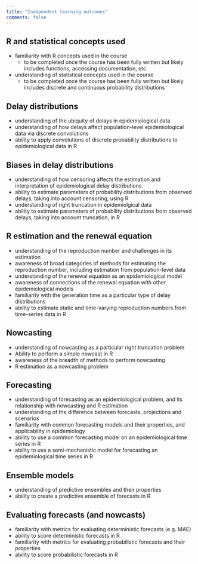 ```yaml
---
title: "Independent learning outcomes"
comments: false
---
```


## R and statistical concepts used

- familiarity with R concepts used in the course
  - to be completed once the course has been fully written but likely includes functions, accessing documentation, etc.
- understanding of statistical concepts used in the course
  - to be completed once the course has been fully written but likely includes discrete and continuous probability distributions

## Delay distributions

- understanding of the ubiquity of delays in epidemiological data
- understanding of how delays affect population-level epidemiological data via discrete convolutions
- ability to apply convolutions of discrete probability distributions to epidemiological data in R

## Biases in delay distributions

- understanding of how censoring affects the estimation and interpretation of epidemiological delay distributions
- ability to estimate parameters of probability distributions from observed delays, taking into account censoring, using R
- understanding of right truncation in epidemiolgical data
- ability to estimate parameters of probability distributions from observed delays, taking into account truncation, in R
  
## R estimation and the renewal equation

- understanding of the reproduction number and challenges in its estimation
- awareness of broad categories of methods for estimating the reproduction number, including estimation from population-level data
- understanding of the renewal equation as an epidemiological model
- awareness of connections of the renewal equation with other epidemiological models
- familiarity with the generation time as a particular type of delay distributions
- ability to estimate static and time-varying reproduction numbers from time-series data in R

## Nowcasting

- understanding of nowcasting as a particular right truncation problem
- Ability to perform a simple nowcast in R
- awareness of the breadth of methods to perform nowcasting
- R estimation as a nowcasting problem

## Forecasting

- understanding of forecasting as an epidemiological problem, and its relationship with nowcasting and R estimation
- understanding of the difference between forecasts, projections and scenarios
- familiarity with common forecasting models and their properties, and applicability in epidemiology
- ability to use a common forecasting model on an epidemiological time series in R
- ability to use a semi-mechanistic model for forecasting an epidemiological time series in R

## Ensemble models

- understanding of predictive ensembles and their properties
- ability to create a predictive ensemble of forecasts in R

## Evaluating forecasts (and nowcasts)

- familiarity with metrics for evaluating deterministic forecasts (e.g. MAE)
- ability to score deterministic forecasts in R
- familiarity with metrics for evaluating probabilistic forecasts and their properties
- ability to score probabilistic forecasts in R
